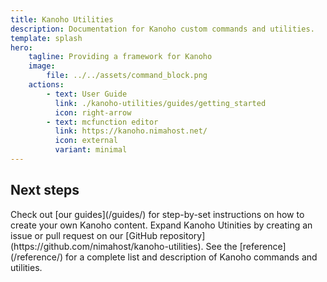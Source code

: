 ```yaml
---
title: Kanoho Utilities
description: Documentation for Kanoho custom commands and utilities.
template: splash
hero:
    tagline: Providing a framework for Kanoho
    image:
        file: ../../assets/command_block.png
    actions:
        - text: User Guide
          link: ./kanoho-utilities/guides/getting_started
          icon: right-arrow
        - text: mcfunction editor
          link: https://kanoho.nimahost.net/
          icon: external
          variant: minimal
---
```



<HomeNav />

## Next steps

<CardGrid stagger>
	<Card title="Guides" icon="open-book">
		Check out [our guides](/guides/) for step-by-set instructions on how to create your own
		Kanoho content.
	</Card>
	<Card title="Contribute" icon="pencil">
		Expand Kanoho Utinities by creating an issue or pull request on our [GitHub
		repository](https://github.com/nimahost/kanoho-utilities).
	</Card>
	<Card title="Reference" icon="document">
		See the [reference](/reference/) for a complete list and description of Kanoho commands and
		utilities.
	</Card>
</CardGrid>
